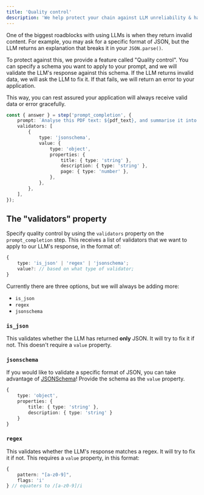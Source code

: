 ```yaml
---
title: 'Quality control'
description: 'We help protect your chain against LLM unreliability & hallucinations'
---
```


One of the biggest roadblocks with using LLMs is when they return invalid content. For example, you may ask for a specific format of JSON, but the LLM returns an explanation that breaks it in your `JSON.parse()`.

To protect against this, we provide a feature called "Quality control". You can specify a schema you want to apply to your prompt, and we will validate the LLM's response against this schema. If the LLM returns invalid data, we will ask the LLM to fix it. If that fails, we will return an error to your application.

This way, you can rest assured your application will always receive valid data or error gracefully.

```ts
const { answer } = step('prompt_completion', {
    prompt: `Analyse this PDF text: ${pdf_text}, and summarise it into a JSON with the following properties: 'title', 'description', 'page'.`,
    validators: [
        {
            type: 'jsonschema',
            value: {
                type: 'object',
                properties: {
                    title: { type: 'string' },
                    description: { type: 'string' },
                    page: { type: 'number' },
                },
            },
        },
    ],
});
```

## The "validators" property

Specify quality control by using the `validators` property on the `prompt_completion` step. This receives a list of validators that we want to apply to our LLM's response, in the format of:

```ts
{
    type: 'is_json' | 'regex' | 'jsonschema';
    value?: // based on what type of validator;
}
```

Currently there are three options, but we will always be adding more:

-   `is_json`
-   `regex`
-   `jsonschema`

### `is_json`

This validates whether the LLM has returned **only** JSON. It will try to fix it if not. This doesn't require a `value` property.

### `jsonschema`

If you would like to validate a specific format of JSON, you can take advantage of [JSONSchema](https://cswr.github.io/JsonSchema/spec/basic_types/)! Provide the schema as the `value` property.

```ts
{
    type: 'object',
    properties: {
        title: { type: 'string' },
        description: { type: 'string' }
    }
}
```

### `regex`

This validates whether the LLM's response matches a regex. It will try to fix it if not. This requires a `value` property, in this format:

```ts
{
    pattern: "[a-z0-9]",
    flags: 'i'
} // equaters to /[a-z0-9]/i
```
